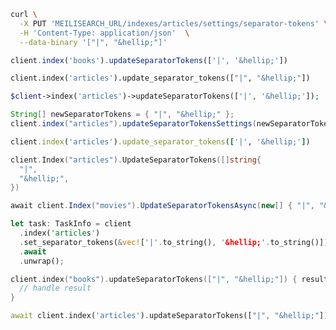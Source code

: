 <CodeGroup>

```bash cURL
curl \
  -X PUT 'MEILISEARCH_URL/indexes/articles/settings/separator-tokens' \
  -H 'Content-Type: application/json'  \
  --data-binary '["|", "&hellip;"]'
```


```javascript JS
client.index('books').updateSeparatorTokens(['|', '&hellip;'])
```


```python Python
client.index('articles').update_separator_tokens(["|", "&hellip;"])
```


```php PHP
$client->index('articles')->updateSeparatorTokens(['|', '&hellip;']);
```


```java Java
String[] newSeparatorTokens = { "|", "&hellip;" };
client.index("articles").updateSeparatorTokensSettings(newSeparatorTokens);
```


```ruby Ruby
client.index('articles').update_separator_tokens(['|', '&hellip;'])
```


```go Go
client.Index("articles").UpdateSeparatorTokens([]string{
  "|",
  "&hellip;",
})
```


```csharp C#
await client.Index("movies").UpdateSeparatorTokensAsync(new[] { "|", "&hellip;" });
```


```rust Rust
let task: TaskInfo = client
  .index('articles')
  .set_separator_tokens(&vec!['|'.to_string(), '&hellip;'.to_string()])
  .await
  .unwrap();
```


```swift Swift
client.index("books").updateSeparatorTokens(["|", "&hellip;"]) { result in
  // handle result
}
```


```dart Dart
await client.index('articles').updateSeparatorTokens(["|", "&hellip;"]);
```

</CodeGroup>